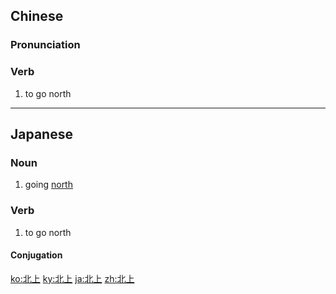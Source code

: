 ==Chinese==
{{zh-forms}}

===Pronunciation===
{{zh-pron
|m=běishàng
|c=bak1 soeng5
|mn=pak-siāng/pak-siōng
|cat=v
}}

===Verb===
{{zh-verb}}

# to go north

----

==Japanese==
{{ja-kanjitab|ほく|じょう}}

===Noun===
{{ja-noun|ほくじょう}}

# going [[north]]

===Verb===
{{ja-verb-suru|ほくじょう}}

# to go north

====Conjugation====
{{ja-suru|ほくじょう}}

[[ko:北上]]
[[ky:北上]]
[[ja:北上]]
[[zh:北上]]